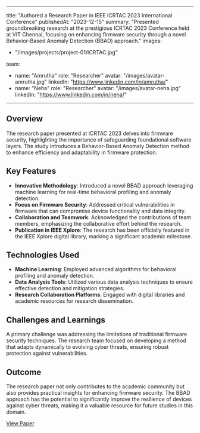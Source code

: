 
---

title: "Authored a Research Paper in IEEE ICRTAC 2023 International Conference"
publishedAt: "2023-12-15"
summary: "Presented groundbreaking research at the prestigious ICRTAC 2023 Conference held at VIT Chennai, focusing on enhancing firmware security through a novel Behavior-Based Anomaly Detection (BBAD) approach."
images:
  - "/images/projects/project-01/ICRTAC.jpg"

team:
  - name: "Amrutha"
    role: "Researcher"
    avatar: "/images/avatar-amrutha.jpg"
    linkedIn: "https://www.linkedin.com/in/amrutha/"
  - name: "Neha"
    role: "Researcher"
    avatar: "/images/avatar-neha.jpg"
    linkedIn: "https://www.linkedin.com/in/neha/"
---

## Overview

The research paper presented at ICRTAC 2023 delves into firmware security, highlighting the importance of safeguarding foundational software layers. The study introduces a Behavior-Based Anomaly Detection method to enhance efficiency and adaptability in firmware protection.

## Key Features

- **Innovative Methodology**: Introduced a novel BBAD approach leveraging machine learning for real-time behavioral profiling and anomaly detection.
- **Focus on Firmware Security**: Addressed critical vulnerabilities in firmware that can compromise device functionality and data integrity.
- **Collaboration and Teamwork**: Acknowledged the contributions of team members, emphasizing the collaborative effort behind the research.
- **Publication in IEEE Xplore**: The research has been officially featured in the IEEE Xplore digital library, marking a significant academic milestone.

## Technologies Used

- **Machine Learning**: Employed advanced algorithms for behavioral profiling and anomaly detection.
- **Data Analysis Tools**: Utilized various data analysis techniques to ensure effective detection and mitigation strategies.
- **Research Collaboration Platforms**: Engaged with digital libraries and academic resources for research dissemination.

## Challenges and Learnings

A primary challenge was addressing the limitations of traditional firmware security techniques. The research team focused on developing a method that adapts dynamically to evolving cyber threats, ensuring robust protection against vulnerabilities.

## Outcome

The research paper not only contributes to the academic community but also provides practical insights for enhancing firmware security. The BBAD approach has the potential to significantly improve the resilience of devices against cyber threats, making it a valuable resource for future studies in this domain.

[View Paper](https://ieeexplore.ieee.org/abstract/document/10480848)
